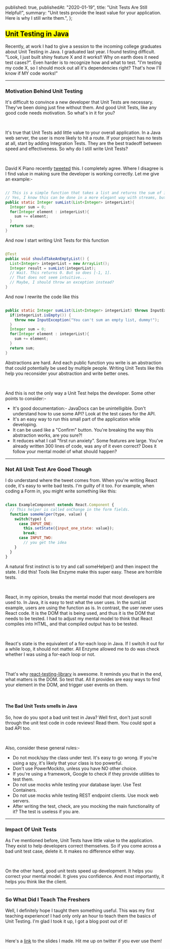 
  published: true,
  publishedAt: "2020-01-19",
  title: "Unit Tests Are Still Helpful!",
  summary:
    "Unit tests provide the least value for your application. Here is why I still write them.",
};

## <Mark> Unit Testing in Java </Mark>

Recently, at work I had to give a session to the incoming college graduates about Unit Testing in Java.
I graduated last year. I found testing difficult. "Look, I just built
shiny feature X and it works!! Why on earth does it need test cases?". Even harder is to recognize how
and what to test. "I'm testing my code X, so I should mock out all it's dependencies right? That's how
I'll know if MY code works!"

---

### Motivation Behind Unit Testing

It's difficult to convince a new developer that Unit Tests are necessary. They've been doing just fine
without them. And good Unit Tests, like any good code needs motivation. So what's in it for you?

<br />

It's true that Unit Tests add little value to your overall application. In a Java web server, the user is
more likely to hit a route. If your project has no tests at all, start by adding Integration Tests. They
are the best tradeoff between speed and effectiveness. So why do I still write Unit Tests?

<br />

David K Piano recently [tweeted](https://twitter.com/DavidKPiano/status/1218552334680317953) this. I completely
agree. Where I disagree is I find value in making sure the developer is working correctly. Let me give an example:-

```java

// This is a simple function that takes a list and returns the sum of its elements
// Yes, I know this can be done in a more elegant way with streams, but bear with me
public static Integer sumList(List<Integer> integerList){
  Integer sum = 0;
  for(Integer element : integerList){
    sum += element;
  }
  return sum;
}

```

And now I start writing Unit Tests for this function

```java

@Test
public void shouldTakeAnEmptyList() {
  List<Integer> integerList = new ArrayList();
  Integer result = sumList(integerList);
  // Wait. This returns 0. But so does [-1, 1].
  // That does not seem intuitive...
  // Maybe, I should throw an exception instead?
}

```

And now I rewrite the code like this

```java

public static Integer sumList(List<Integer> integerList) throws InputException{
  if(integerList.isEmpty()) {
    throw new InputException("You can't sum an empty list, dummy!");
  }
  Integer sum = 0;
  for(Integer element : integerList){
    sum += element;
  }
  return sum;
}

```

Abstractions are hard. And each public function you write is an abstraction that could
potentially be used by multiple people. Writing Unit Tests like this help you reconsider
your abstraction and write better ones.

<br />

And this is not the only way a Unit Test helps the developer. Some other points to consider:-

- It's good documentation:- JavaDocs can be unintelligible. Don't understand how to use some API?
  Look at the test cases for the API.
- It's an easy way to run this small part of the application while developing.
- It can be used like a "Confirm" button. You're breaking the way this abstraction works, are you sure?!
- It reduces what I call "first run anxiety". Some features are large. You've already written 300 lines of code,
  was any of it even correct? Does it follow your mental model of what should happen?

---

### Not All Unit Test Are Good Though

I do understand where the tweet comes from. When you're writing React code, it's easy to write bad tests. I'm
guilty of it too. For example, when coding a Form in, you might write something like this:

```javascript

class ExampleComponent extends React.Component {
  // This helper is called onChange in the form fields.
  function someHelper(type, value) {
    switch(type) {
      case INPUT_ONE:
        this.setState({input_one_state: value});
        break;
      case INPUT_TWO:
        // you get the idea
    }
  }
}

```

A natural first instinct is to try and call someHelper() and then inspect the state. I did this! Tools like Enzyme make this
super easy. These are horrible tests.

<br />

React, in my opinion, breaks the mental model that most developers are used to. In Java, it is easy to test what the user
uses. In the sumList example, users are using the function as is. In contrast, the user never uses React code. It is the
DOM that is being used, and thus it is the DOM that needs to be tested. I had to adjust my mental model to think that React
compiles into HTML, and that compiled output has to be tested.

<br />

React's state is the equivalent of a for-each loop in Java. If I switch it out for a while loop, it should not matter. All
Enzyme allowed me to do was check whether I was using a for-each loop or not.

<br />

That's why [react-testing-library](https://testing-library.com/docs/react-testing-library/intro) is awesome. It reminds
you that in the end, what matters is the DOM. So test that. All it provides are easy ways to find your element in the DOM,
and trigger user events on them.

<br />

#### The Bad Unit Tests smells in Java

So, how do you spot a bad unit test in Java? Well first, don't just scroll through the unit test code in
code reviews! Read them. You could spot a bad API too.

<br />

Also, consider these general rules:-

- Do not mock/spy the class under test. It's easy to go wrong. If you're using a spy, it's likely that your class is too powerful.
- Don't use PowerMockito, unless you have NO other choice.
- If you're using a framework, Google to check if they provide utilities to test them.
- Do not use mocks while testing your database layer. Use Test Containers.
- Do not use mocks while testing REST endpoint clients. Use mock web servers.
- After writing the test, check, are you mocking the main functionality of it? The test is useless if you are.

---

### Impact Of Unit Tests

As I've mentioned before, Unit Tests have little value to the application. They exist to help developers
correct themselves. So if you come across a bad unit test case, delete it. It makes no difference either way.

<br />

On the other hand, good unit tests speed up development. It helps you correct your mental model. It gives you confidence.
And most importantly, it helps you think like the client.

---

### So What Did I Teach The Freshers

Well, I definitely hope I taught them something useful. This was my first teaching experience!
I had only only an hour to teach them the basics of Unit Testing. I'm glad I took it up, I
got a blog post out of it!

<br />

Here's a [link](https://drive.google.com/file/d/1LiAK-0mly6CA0IV1-fMxBKXUUE_ro3jB/view?usp=sharing)
to the slides I made. Hit me up on twitter if you ever use them!
